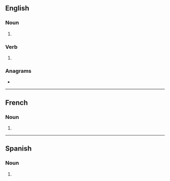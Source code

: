 ==English==

===Noun===
{{head|en|noun plural form}}

# {{plural of|collage|lang=en}}

===Verb===
{{head|en|verb form}}

# {{en-third-person singular of|collage}}

===Anagrams===
* {{anagrams|en|a=acegllos|alcogels|logscale}}

----

==French==

===Noun===
{{head|fr|noun plural form|g=m}}

# {{plural of|collage|lang=fr}}

----

==Spanish==

===Noun===
{{head|es|noun form}}

# {{plural of|collage|lang=es}}